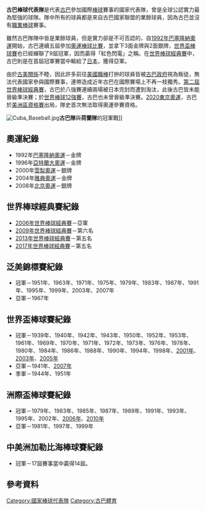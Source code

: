 {{Infobox National baseball team
|Image = 
|Name = 古巴棒球代表隊
|Country = {{Flag|Cuba}}
|Federation = [[古巴國家聯盟|古巴國家聯盟]]
|Confederation = [[泛美棒球聯合會|泛美棒球聯合會]]
|Manager = 波羅托（Miguel Borroto）
|WBSC Rank = 1
|WBSC rank = 11 {{decrease}} 1 (2021年6月28日)<ref>{{cite web|url=http://rankings.wbsc.org/list/baseball/men|title=Cuba Men's World Rankings|date=2018年12月17日|accessdate=2019年8月16日|publisher=[[世界棒壘球聯盟|世界棒壘球聯盟]]|archive-date=2019年5月12日|archive-url=https://web.archive.org/web/20190512190110/http://rankings.wbsc.org/list/baseball/men|dead-url=no}}</ref>
|WBSC best = 1 (2012年)
|WBSC worst = 5 (第一次在2015年)
|uniform image = 
<!-- World Baseball Classic -->
|WBC apps = 3
|WBC first = 2006
|WBC best = [[Image:Med_2.png|Silver]] 银牌（[[2006年世界棒球經典赛|2006]]）
<!-- Olympics -->
|Olympic apps = 5
|Olympic first = 1992
|Olympic best = [[Image:Med_1.png|Gold]] 金牌（[[1992年夏季奥林匹克运动会|1992]]、[[1996年夏季奥林匹克运动会|1996]]、[[2004年夏季奥林匹克运动会|2004]]）
<!-- World Cup -->
|WC apps = 35
|WC first = 1939
|WC best = [[Image:Med_1.png|Gold]] 金牌（1939年、1940年、1942年、1943年、1950年、1952年、1953年、1961年、1969年、1970年、1971年、1972年、1973年、1976年、1978年、1980年、1984年、1986年、1988年、1990年、1994年、1998年、[[2001年世界盃棒球賽|2001年]]、[[2003年世界盃棒球賽|2003年]]、[[2005年世界盃棒球賽|2005年]]）
<!-- Intercontental Cup -->
|IC apps = 13
|IC first = 1979
|IC best = [[Image:Med_1.png|Gold]] 金牌（1979年、1983年、1985年、1987年、1989年、1991年、1993年、1995年、2002年、[[2006年洲際盃棒球賽|2006年]]、[[2010年洲際盃棒球賽|2010年]]）
<!-- Pan American Games -->
|PAG apps = 15
|PAG first = 1951
|PAG best = [[Image:Med_1.png|Gold]] 金牌（1951年、1963年、1971年、1975年、1979年、1983年、1987年、1991年、1995年、1999年、2003年、2007年）
}}
{{MedalTableTop}}
{{MedalSport | 男子[[棒球|棒球]]}}
{{MedalCompetition|[[奧林匹克運動會|奧林匹克運動會]]}}
{{MedalGold | [[1992年夏季奧林匹克運動會|1992年巴塞隆納]] | [[1992年夏季奧林匹克運動會棒球比賽|隊際]]}}
{{MedalGold | [[1996年夏季奧林匹克運動會|1996年亞特蘭大]] | [[1996年夏季奧林匹克運動會棒球比賽|隊際]]}}
{{MedalGold | [[2004年夏季奧林匹克運動會|2004年雅典]] | [[2004年夏季奧林匹克運動會棒球比賽|隊際]]}}
{{MedalSilver | [[2000年夏季奧林匹克運動會|2000年悉尼]] | [[2000年夏季奧林匹克運動會棒球比賽|隊際]]}}
{{MedalSilver | [[2008年夏季奧林匹克運動會|2008年北京]] | [[2008年夏季奧林匹克運動會棒球比賽|隊際]]}}
{{MedalBottom}}

'''古巴棒球代表隊'''是代表[[古巴|古巴]]參加國際[[棒球|棒球]]賽事的國家代表隊，曾是全球公認實力最為堅強的球隊。隊中所有的球員都是來自古巴國家聯盟的業餘球員，因為古巴並沒有[[職業棒球|職業棒球]]賽事。

雖然古巴隊陣中皆是業餘球員，但是實力卻是不可否認的，自[[1992年巴塞隆納奧運|1992年巴塞隆納奧運]]開始，古巴連續五屆參加[[夏季奧林匹克運動會棒球比賽|奧運棒球比賽]]，並拿下3面金牌與2面銀牌，[[世界盃棒球賽|世界盃棒球賽]]也已經蟬聯了9屆冠軍，因而贏得「紅色閃電」之稱。在[[世界棒球經典賽|世界棒球經典賽]]中，古巴則是在首屆冠軍賽當中輸給了[[日本棒球代表隊|日本]]，獲得亞軍。

由於[[古美關係|古美關係]]不睦，因此許多前往[[美國職棒|美國職棒]]打拚的球員皆被[[古巴政府|古巴政府]]視為叛徒，無法代表國家參與國際賽事，連帶造成近年古巴在國際賽場上不再一枝獨秀。[[第二屆世界棒球經典賽|第二屆世界棒球經典賽]]，古巴於八強賽連續兩場被日本完封而遭到淘汰，此後古巴皆未能晉級準決賽；於[[世界棒球12強賽|世界棒球12強賽]]，古巴也未曾晉級準決賽。[[2020東京奧運|2020東京奧運]]，古巴於[[2020年夏季奧林匹克運動會棒球比賽資格賽#美洲區|美洲區資格賽]]出局，隊史首次無法取得奧運參賽資格。

[[File:Cuba_Baseball.jpg|thumb]]'''古巴隊'''與'''荷蘭隊'''的冠軍戰]]

==奧運紀錄==
*1992年[[巴塞隆納奧運|巴塞隆納奧運]]－金牌
*1996年[[亞特蘭大奧運|亞特蘭大奧運]]－金牌
*2000年[[2000年夏季奧林匹克運動會|雪梨奧運]]－銀牌
*2004年[[2004年夏季奥林匹克运动会|雅典奧運]]－金牌
*2008年[[2008年夏季奧林匹克運動會|北京奧運]]－銀牌

==世界棒球經典賽紀錄==
*[[2006年世界棒球經典賽|2006年世界棒球經典賽]]－亞軍
*[[2009年世界棒球經典賽|2009年世界棒球經典賽]]－第六名
*[[2013年世界棒球經典賽|2013年世界棒球經典賽]]－第五名
*[[2017年世界棒球經典賽|2017年世界棒球經典賽]]－第五名

==泛美錦標賽紀錄==
*冠軍－1951年、1963年、1971年、1975年、1979年、1983年、1987年、1991年、1995年、1999年、2003年、2007年
*亞軍－1967年

==世界盃棒球賽紀錄==
*冠軍－1939年、1940年、1942年、1943年、1950年、1952年、1953年、1961年、1969年、1970年、1971年、1972年、1973年、1976年、1978年、1980年、1984年、1986年、1988年、1990年、1994年、1998年、[[2001年世界盃棒球賽|2001年]]、[[2003年世界盃棒球賽|2003年]]、[[2005年世界盃棒球賽|2005年]]
*亞軍－1941年、[[2007年世界盃棒球賽|2007年]]
*季軍－1944年、1951年

==洲際盃棒球賽紀錄==
*冠軍－1979年、1983年、1985年、1987年、1989年、1991年、1993年、1995年、2002年、[[2006年洲際盃棒球賽|2006年]]、[[2010年洲際盃棒球賽|2010年]]
*亞軍－1981年、1997年、1999年

==中美洲加勒比海棒球賽紀錄==
*冠軍－17屆賽事當中贏得14屆。

==參考資料==
{{reflist}}

{{泛美棒球聯合會國家棒球代表隊}}

[[Category:國家棒球代表隊|Category:國家棒球代表隊]]
[[Category:古巴體育|Category:古巴體育]]